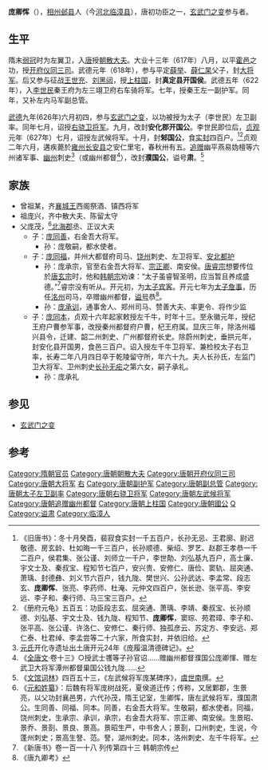 '''庞卿恽'''（{{bd|594年||628年||catIdx=庞}}），[[相州_(北魏)|相州]][[邺县|邺县]]人（今[[河北|河北]][[临漳县|临漳县]]），唐初功臣之一，[[玄武门之变|玄武门之变]]参与者。

== 生平 ==
隋末[[弱冠|弱冠]]时为左翼卫，入[[唐|唐]]授[[朝散大夫|朝散大夫]]。大业十三年（617年）八月，以平[[霍邑之战|霍邑]]之功，授[[开府仪同三司|开府仪同三司]]。武德元年（618年），参与平定[[薛举|薛举]]、[[薛仁杲|薛仁杲]]父子，封[[大將軍_(中國)|大将军]]。后又参与征战[[王世充|王世充]]、[[刘黑闼|刘黑闼]]，授[[上柱国|上柱国]]，封'''真定县开国侯'''。武德五年（622年），入[[李世民|李世民]]秦王府为左三翊卫府右车骑将军。七年，授秦王左一副护军。同年，又补左内马军副总管。

[[武德|武德]]九年(626年)六月初四，参与[[玄武门之变|玄武门之变]]，以功被授为太子（李世民）左卫副率。同年七月，诏授[[右骁卫将军|右骁卫将军]]。九月，改封'''安化郡开国公'''。李世民即位后，[[貞觀_(唐朝)|贞观]]元年（627年）七月，诏授左武候将军。十月，封'''邾国公'''，食[[实封|实封]]四百户。<ref>《旧唐书》：冬十月癸酉，裴寂食实封一千五百户，长孙无忌、王君廓、尉迟敬德、房玄龄、杜如晦一千三百户，长孙顺德、柴绍、罗艺、赵郡王孝恭一千二百户，侯君集、张公谨、刘师立一千户，李世勣、刘弘基九百户，高士廉、宇文士及、秦叔宝、程知节七百户，安兴贵、安修仁、唐俭、窦轨、屈突通、萧瑀、封德彝、刘义节六百户，钱九陇、樊世兴、公孙武达、李孟常、段志玄、'''庞卿恽'''、张亮、李药师、杜淹、元仲文四百户，张长逊、张平高、李安远、李子和、秦行师、马三宝三百户。</ref><ref>《册府元龟》五百五：功臣段志玄、屈突通、萧瑀、李靖、秦叔宝、长孙顺德、刘弘基、宇文士及、钱九陇、程知节、'''庞卿恽'''，窦琮、苑君璋、李子和、张平高、张公谨、许洛仁、安修仁、秦行师、独孤彦云、苏定方、李安远、郑仁泰、杜君绰、李孟尝等二十六家，所食实封，并依旧给。</ref>贞观二年六月，遘疾薨於[[雍州_(后赵)|雍州]][[长安县|长安县]]之安仁里宅，春秋卅有五。[[追赠|追赠]]幽平燕易妫檀等六州诸军事、[[幽州|幽州]]刺史<ref>[[元氏|元氏]]开化寺遗址出土唐开元24年《庞履温清德碑记》。</ref>（或幽州都督<ref>《[[全唐文|全唐文]]·卷十三》○授武士彟等子孙官诏......赠幽州都督濮国公庞卿惲、赠左武卫大将军潭州都督巢国公钱九陇......</ref>），改封'''濮国公'''，谥号'''肃'''。<ref>《[[文馆词林|文馆词林]]》四百五十三，《左武候将军庞某碑序》，[[虞世南|虞世南]]撰。</ref>

==家族==
* 曾祖某，齐[[高亮_(襄城王)|襄城王]]西阁祭酒、镇西将军
* 祖庞兴，齐中散大夫、陈留太守
* 父庞茂，<ref>《[[元和姓纂|元和姓纂]]》：后魏有将军庞树战死，夏侯道迁传；传称，又居鄴郡，生景亮，以父功封襄邑男，六代孙茂，隋王记室，生卿恽，唐左武候将军，濮国肃公。生同善、同福、同本。同善，右金吾大将军。生敬嗣，都水使者。同福，饶州刺史，生承宗、承训，承宗，右金吾大将军、宗正卿、南安侯。生景昭、景乔、景剳、景良、景高。景昭生严，中书舍人；景剳，口州刺史，生说，今蓬州刺史；景高生詧、范。詧，湖州刺史。同本，洛州刺史、左千牛将军。</ref>[[北海郡|北海郡]]丞、正议大夫
** 子：[[庞同善|庞同善]]，右金吾大将军。
*** 孙：庞敬嗣，都水使者。
** 子：[[庞同福|庞同福]]，并州大都督府司马、[[饶州|饶州]]刺史、左卫将军、[[安北都护|安北都护]]
*** 孙：庞承宗，官至右金吾大将军、[[宗正卿|宗正卿]]、南安侯。[[唐睿宗|唐睿宗]]想要传位於[[唐玄宗|唐玄宗]]时，他和[[韩朝宗|韩朝宗]]劝谏：“太子虽睿智圣明，应当暂且养成盛德。”<ref>《新唐书》卷一百一十八 列传第四十三 韩朝宗传</ref>睿宗没有听从。开元初，为[[太子宾客|太子宾客]]。开元七年为[[太子詹事|太子詹事]]，历任[[洺州|洺州]]司马，卒赠幽州都督，[[谥号|谥号]]恭<ref>《唐九卿考》</ref>。
*** 孙：[[庞承训|庞承训]]，通事舍人、郑州司马、赞善大夫、率更令、将作少监
** 子：[[庞同本|庞同本]]，贞观十六年起家敕授左千牛，时年十三。至永徽元年，授纪王府户曹参军事，改授秦州都督府户曹，杞王府属。显庆三年，除洛州福兴县令，迁建、韶二州刺史、广州都督府长史。除蔚州刺史，垂拱元年，封安化县开国男，食邑三百户。诏入授左千牛卫将军、兼检校太子右卫率，长寿二年八月四日卒于乾陵留守所，年六十九。夫人长孙氏，左监门卫大将军、卫州刺史[[长孙无疟|长孙无疟]]之第六女，嗣子承礼。
*** 孙：庞承礼

==参见==
{{wikisource|舊唐書/卷57#.E9.BE.90.E5.8D.BF.E6.83.B2|舊唐書/卷57}}
* [[玄武门之变|玄武门之变]]

==参考==
{{Reflist|2}}

[[Category:隋朝官员|Category:隋朝官员]]
[[Category:唐朝朝散大夫|Category:唐朝朝散大夫]]
[[Category:唐朝开府仪同三司|Category:唐朝开府仪同三司]]
[[Category:唐朝大将军|Category:唐朝大将军]]
[[Category:唐朝车骑将军|右]]
[[Category:唐朝副护军|Category:唐朝副护军]]
[[Category:唐朝副总管|Category:唐朝副总管]]
[[Category:唐朝太子左卫副率|Category:唐朝太子左卫副率]]
[[Category:唐朝右骁卫将军|Category:唐朝右骁卫将军]]
[[Category:唐朝左武候将军|Category:唐朝左武候将军]]
[[Category:唐朝追赠幽州都督|Category:唐朝追赠幽州都督]]
[[Category:唐朝上柱国|Category:唐朝上柱国]]
[[Category:唐朝國公|Category:唐朝國公]]
[[Category:庞姓|Q]]
[[Category:谥肃|Category:谥肃]]
[[Category:临漳人|Category:临漳人]]